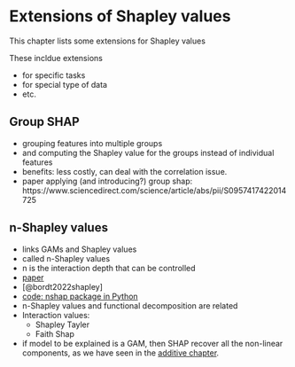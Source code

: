 # Extensions of Shapley values {#extensions}


This chapter lists some extensions for Shapley values

These incldue extensions

- for specific tasks
- for special type of data
- etc.



## Group SHAP

- grouping features into multiple groups
- and computing the Shapley value for the groups instead of individual features
- benefits: less costly, can deal with the correlation issue.
- paper applying (and introducing?) group shap: https://www.sciencedirect.com/science/article/abs/pii/S0957417422014725


## n-Shapley values

- links GAMs and Shapley values
- called n-Shapley values
- n is the interaction depth that can be controlled
- [paper](https://arxiv.org/pdf/2209.04012.pdf)
- [@bordt2022shapley]
- [code: nshap package in Python](https://github.com/tml-tuebingen/nshap)
- n-Shapley values and functional decomposition are related
- Interaction values:
  - Shapley Tayler
  - Faith Shap
- if model to be explained is a GAM, then SHAP recover all the non-linear components, as we have seen in the [additive chapter](#additive).
